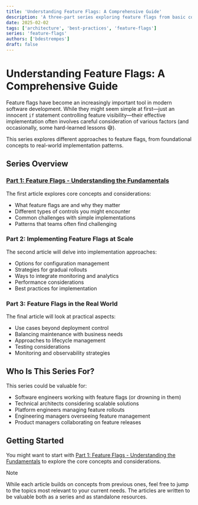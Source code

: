 ```yaml
---
title: 'Understanding Feature Flags: A Comprehensive Guide'
description: 'A three-part series exploring feature flags from basic concepts to advanced implementation and real-world challenges'
date: 2025-02-02
tags: ['architecture', 'best-practices', 'feature-flags']
series: 'feature-flags'
authors: ['bdestrempes']
draft: false
---
```


# Understanding Feature Flags: A Comprehensive Guide

Feature flags have become an increasingly important tool in modern software development. While they might seem simple at first—just an innocent `if` statement controlling feature visibility—their effective implementation often involves careful consideration of various factors (and occasionally, some hard-learned lessons 😅).

This series explores different approaches to feature flags, from foundational concepts to real-world implementation patterns.

## Series Overview

### [Part 1: Feature Flags - Understanding the Fundamentals](/articles/feature-flags-fundamentals)

The first article explores core concepts and considerations:

- What feature flags are and why they matter
- Different types of controls you might encounter
- Common challenges with simple implementations
- Patterns that teams often find challenging

### Part 2: Implementing Feature Flags at Scale

The second article will delve into implementation approaches:

- Options for configuration management
- Strategies for gradual rollouts
- Ways to integrate monitoring and analytics
- Performance considerations
- Best practices for implementation

### Part 3: Feature Flags in the Real World

The final article will look at practical aspects:

- Use cases beyond deployment control
- Balancing maintenance with business needs
- Approaches to lifecycle management
- Testing considerations
- Monitoring and observability strategies

## Who Is This Series For?

This series could be valuable for:

- Software engineers working with feature flags (or drowning in them)
- Technical architects considering scalable solutions
- Platform engineers managing feature rollouts
- Engineering managers overseeing feature management
- Product managers collaborating on feature releases

## Getting Started

You might want to start with [Part 1: Feature Flags - Understanding the Fundamentals](/articles/feature-flags-fundamentals) to explore the core concepts and considerations.

> [!NOTE]
> While each article builds on concepts from previous ones, feel free to jump to the topics most relevant to your current needs. The articles are written to be valuable both as a series and as standalone resources.
